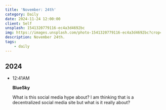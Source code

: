 ```yaml
---
title: 'November: 24th'
category: Daily
date: 2024-11-24 12:00:00
client: Self
unsplash: 1541320779116-ec4a3d4692bc
img: https://images.unsplash.com/photo-1541320779116-ec4a3d4692bc?crop=entropy&cs=srgb&fm=jpg&ixid=MnwzNjM5Nzd8MHwxfHJhbmRvbXx8fHx8fHx8fDE2ODE3NDg2ODY&ixlib=rb-4.0.3&q=85
description: November 24th.
tags:
    - daily
---
```



## 2024

-   12:41AM

    **BlueSky**

    What is this social media hype about?
    I am thinking that is a decentralized social media site but what is it really about?